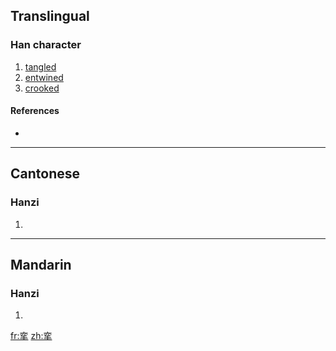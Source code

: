 {{also|攣}}
==Translingual==

===Han character===
{{Han char|rn=64|rad=手|as=06|sn=10|four=|canj=卜金手 (YCQ)}}

# [[tangled]]
# [[entwined]]
# [[crooked]]

====References====
* {{Han ref|kx=0431.171|hdz=31864.060|uh=631B|ud=25371}}

----

==Cantonese==

===Hanzi===
{{yue-hanzi|jyut=|y=lyun4|tra=攣}}

# {{defn|Cantonese|sort=手06}}

----

==Mandarin==

===Hanzi===
{{cmn-hanzi|tra=攣|pin=[[luán]] ([[luan2]])|wg=luan<sup>2</sup>}}

# {{defn|Mandarin|sort=手06}}

[[fr:挛]]
[[zh:挛]]